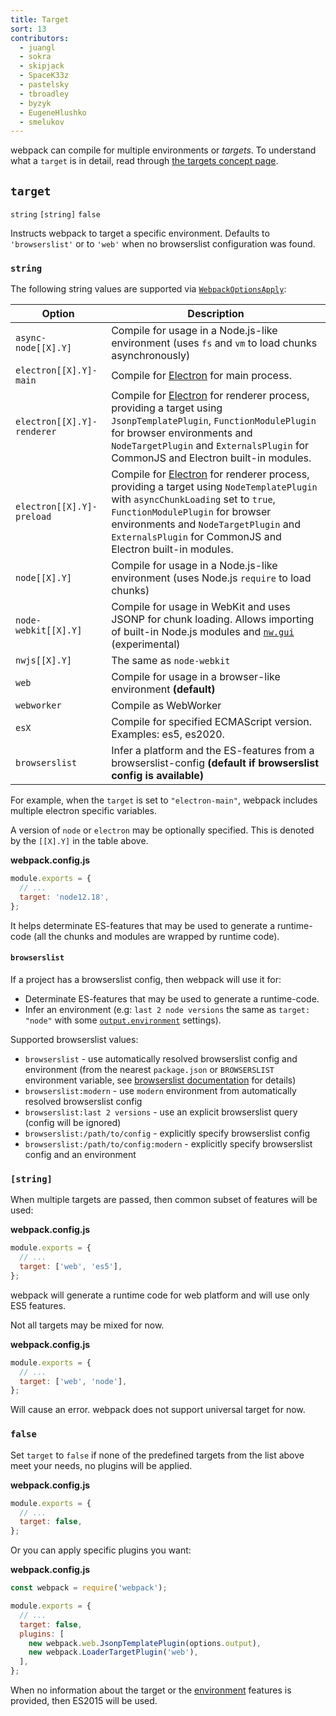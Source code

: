 ```yaml
---
title: Target
sort: 13
contributors:
  - juangl
  - sokra
  - skipjack
  - SpaceK33z
  - pastelsky
  - tbroadley
  - byzyk
  - EugeneHlushko
  - smelukov
---
```


webpack can compile for multiple environments or _targets_. To understand what a `target` is in detail, read through [the targets concept page](/concepts/targets/).

## `target`

`string` `[string]` `false`

Instructs webpack to target a specific environment. Defaults to `'browserslist'` or to `'web'` when no browserslist configuration was found.

### `string`

The following string values are supported via [`WebpackOptionsApply`](https://github.com/webpack/webpack/blob/master/lib/WebpackOptionsApply.js):

| Option                     | Description                                                                                                                                                                                                                                                                                          |
| -------------------------- | ---------------------------------------------------------------------------------------------------------------------------------------------------------------------------------------------------------------------------------------------------------------------------------------------------- |
| `async-node[[X].Y]`        | Compile for usage in a Node.js-like environment (uses `fs` and `vm` to load chunks asynchronously)                                                                                                                                                                                                   |
| `electron[[X].Y]-main`     | Compile for [Electron](https://electronjs.org/) for main process.                                                                                                                                                                                                                                    |
| `electron[[X].Y]-renderer` | Compile for [Electron](https://electronjs.org/) for renderer process, providing a target using `JsonpTemplatePlugin`, `FunctionModulePlugin` for browser environments and `NodeTargetPlugin` and `ExternalsPlugin` for CommonJS and Electron built-in modules.                                       |
| `electron[[X].Y]-preload`  | Compile for [Electron](https://electronjs.org/) for renderer process, providing a target using `NodeTemplatePlugin` with `asyncChunkLoading` set to `true`, `FunctionModulePlugin` for browser environments and `NodeTargetPlugin` and `ExternalsPlugin` for CommonJS and Electron built-in modules. |
| `node[[X].Y]`              | Compile for usage in a Node.js-like environment (uses Node.js `require` to load chunks)                                                                                                                                                                                                              |
| `node-webkit[[X].Y]`       | Compile for usage in WebKit and uses JSONP for chunk loading. Allows importing of built-in Node.js modules and [`nw.gui`](http://docs.nwjs.io/en/latest/) (experimental)                                                                                                                             |
| `nwjs[[X].Y]`              | The same as `node-webkit`                                                                                                                                                                                                                                                                            |
| `web`                      | Compile for usage in a browser-like environment **(default)**                                                                                                                                                                                                                                        |
| `webworker`                | Compile as WebWorker                                                                                                                                                                                                                                                                                 |
| `esX`                      | Compile for specified ECMAScript version. Examples: es5, es2020.                                                                                                                                                                                                                                     |
| `browserslist`             | Infer a platform and the ES-features from a browserslist-config **(default if browserslist config is available)**                                                                                                                                                                                    |

For example, when the `target` is set to `"electron-main"`, webpack includes multiple electron specific variables.

A version of `node` or `electron` may be optionally specified. This is denoted by the `[[X].Y]` in the table above.

**webpack.config.js**

```js
module.exports = {
  // ...
  target: 'node12.18',
};
```

It helps determinate ES-features that may be used to generate a runtime-code (all the chunks and modules are wrapped by runtime code).

#### `browserslist`

If a project has a browserslist config, then webpack will use it for:

- Determinate ES-features that may be used to generate a runtime-code.
- Infer an environment (e.g: `last 2 node versions` the same as `target: "node"` with some [`output.environment`](/configuration/output/#outputenvironment) settings).

Supported browserslist values:

- `browserslist` - use automatically resolved browserslist config and environment (from the nearest `package.json` or `BROWSERSLIST` environment variable, see [browserslist documentation](https://github.com/browserslist/browserslist#queries) for details)
- `browserslist:modern` - use `modern` environment from automatically resolved browserslist config
- `browserslist:last 2 versions` - use an explicit browserslist query (config will be ignored)
- `browserslist:/path/to/config` - explicitly specify browserslist config
- `browserslist:/path/to/config:modern` - explicitly specify browserslist config and an environment

### `[string]`

When multiple targets are passed, then common subset of features will be used:

**webpack.config.js**

```js
module.exports = {
  // ...
  target: ['web', 'es5'],
};
```

webpack will generate a runtime code for web platform and will use only ES5 features.

Not all targets may be mixed for now.

**webpack.config.js**

```js
module.exports = {
  // ...
  target: ['web', 'node'],
};
```

Will cause an error. webpack does not support universal target for now.

### `false`

Set `target` to `false` if none of the predefined targets from the list above meet your needs, no plugins will be applied.

**webpack.config.js**

```js
module.exports = {
  // ...
  target: false,
};
```

Or you can apply specific plugins you want:

**webpack.config.js**

```js
const webpack = require('webpack');

module.exports = {
  // ...
  target: false,
  plugins: [
    new webpack.web.JsonpTemplatePlugin(options.output),
    new webpack.LoaderTargetPlugin('web'),
  ],
};
```

When no information about the target or the [environment](/configuration/output/#outputenvironment) features is provided, then ES2015 will be used.
